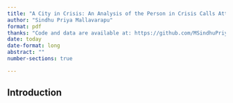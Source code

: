 ```yaml
---
title: "A City in Crisis: An Analysis of the Person in Crisis Calls Attended in Toronto From the Year 2014 to 2024"
author: "Sindhu Priya Mallavarapu"
format: pdf
thanks: "Code and data are available at: https://github.com/MSindhuPriya/pic_calls"
date: today
date-format: long
abstract: ""
number-sections: true

---
```


## Introduction